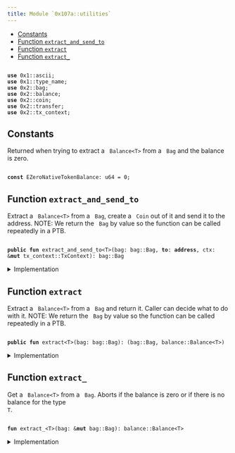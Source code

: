 ```yaml
---
title: Module `0x107a::utilities`
---
```




-  [Constants](#@Constants_0)
-  [Function `extract_and_send_to`](#0x107a_utilities_extract_and_send_to)
-  [Function `extract`](#0x107a_utilities_extract)
-  [Function `extract_`](#0x107a_utilities_extract_)


<pre><code>
<b>use</b> <Link href="../move-stdlib/ascii.md#0x1_ascii">0x1::ascii</Link>;
<b>use</b> <Link href="../move-stdlib/type_name.md#0x1_type_name">0x1::type_name</Link>;
<b>use</b> <Link href="../iota-framework/bag.md#0x2_bag">0x2::bag</Link>;
<b>use</b> <Link href="../iota-framework/balance.md#0x2_balance">0x2::balance</Link>;
<b>use</b> <Link href="../iota-framework/coin.md#0x2_coin">0x2::coin</Link>;
<b>use</b> <Link href="../iota-framework/transfer.md#0x2_transfer">0x2::transfer</Link>;
<b>use</b> <Link href="../iota-framework/tx_context.md#0x2_tx_context">0x2::tx_context</Link>;
</code></pre>



<Link id="@Constants_0"></Link>

## Constants


<Link id="0x107a_utilities_EZeroNativeTokenBalance"></Link>

Returned when trying to extract a <code>
Balance&lt;T&gt;</code> from a <code>
Bag</code> and the balance is zero.


<pre><code>
<b>const</b> <Link href="utilities.md#0x107a_utilities_EZeroNativeTokenBalance">EZeroNativeTokenBalance</Link>: u64 = 0;
</code></pre>



<Link id="0x107a_utilities_extract_and_send_to"></Link>

## Function `extract_and_send_to`

Extract a <code>
Balance&lt;T&gt;</code> from a <code>
Bag</code>, create a <code>
Coin</code> out of it and send it to the address.
NOTE: We return the <code>
Bag</code> by value so the function can be called repeatedly in a PTB.


<pre><code>
<b>public</b> <b>fun</b> <Link href="utilities.md#0x107a_utilities_extract_and_send_to">extract_and_send_to</Link>&lt;T&gt;(<Link href="../iota-framework/bag.md#0x2_bag">bag</Link>: <Link href="../iota-framework/bag.md#0x2_bag_Bag">bag::Bag</Link>, <b>to</b>: <b>address</b>, ctx: &<b>mut</b> <Link href="../iota-framework/tx_context.md#0x2_tx_context_TxContext">tx_context::TxContext</Link>): <Link href="../iota-framework/bag.md#0x2_bag_Bag">bag::Bag</Link>
</code></pre>



<details>
<summary>Implementation</summary>


<pre><code>
<b>public</b> <b>fun</b> <Link href="utilities.md#0x107a_utilities_extract_and_send_to">extract_and_send_to</Link>&lt;T&gt;(<b>mut</b> <Link href="../iota-framework/bag.md#0x2_bag">bag</Link>: Bag, <b>to</b>: <b>address</b>, ctx: &<b>mut</b> TxContext): Bag \{
    <b>let</b> <Link href="../iota-framework/coin.md#0x2_coin">coin</Link> = <Link href="../iota-framework/coin.md#0x2_coin_from_balance">coin::from_balance</Link>(<Link href="utilities.md#0x107a_utilities_extract_">extract_</Link>&lt;T&gt;(&<b>mut</b> <Link href="../iota-framework/bag.md#0x2_bag">bag</Link>), ctx);
    <Link href="../iota-framework/transfer.md#0x2_transfer_public_transfer">transfer::public_transfer</Link>(<Link href="../iota-framework/coin.md#0x2_coin">coin</Link>, <b>to</b>);
    <Link href="../iota-framework/bag.md#0x2_bag">bag</Link>
}
</code></pre>



</details>

<Link id="0x107a_utilities_extract"></Link>

## Function `extract`

Extract a <code>
Balance&lt;T&gt;</code> from a <code>
Bag</code> and return it. Caller can decide what to do with it.
NOTE: We return the <code>
Bag</code> by value so the function can be called repeatedly in a PTB.


<pre><code>
<b>public</b> <b>fun</b> <Link href="utilities.md#0x107a_utilities_extract">extract</Link>&lt;T&gt;(<Link href="../iota-framework/bag.md#0x2_bag">bag</Link>: <Link href="../iota-framework/bag.md#0x2_bag_Bag">bag::Bag</Link>): (<Link href="../iota-framework/bag.md#0x2_bag_Bag">bag::Bag</Link>, <Link href="../iota-framework/balance.md#0x2_balance_Balance">balance::Balance</Link>&lt;T&gt;)
</code></pre>



<details>
<summary>Implementation</summary>


<pre><code>
<b>public</b> <b>fun</b> <Link href="utilities.md#0x107a_utilities_extract">extract</Link>&lt;T&gt;(<b>mut</b> <Link href="../iota-framework/bag.md#0x2_bag">bag</Link>: Bag): (Bag, Balance&lt;T&gt;) \{
    <b>let</b> <Link href="../iota-framework/balance.md#0x2_balance">balance</Link> = <Link href="utilities.md#0x107a_utilities_extract_">extract_</Link>&lt;T&gt;(&<b>mut</b> <Link href="../iota-framework/bag.md#0x2_bag">bag</Link>);
    (<Link href="../iota-framework/bag.md#0x2_bag">bag</Link>, <Link href="../iota-framework/balance.md#0x2_balance">balance</Link>)
}
</code></pre>



</details>

<Link id="0x107a_utilities_extract_"></Link>

## Function `extract_`

Get a <code>
Balance&lt;T&gt;</code> from a <code>
Bag</code>.
Aborts if the balance is zero or if there is no balance for the type <code>
T</code>.


<pre><code>
<b>fun</b> <Link href="utilities.md#0x107a_utilities_extract_">extract_</Link>&lt;T&gt;(<Link href="../iota-framework/bag.md#0x2_bag">bag</Link>: &<b>mut</b> <Link href="../iota-framework/bag.md#0x2_bag_Bag">bag::Bag</Link>): <Link href="../iota-framework/balance.md#0x2_balance_Balance">balance::Balance</Link>&lt;T&gt;
</code></pre>



<details>
<summary>Implementation</summary>


<pre><code>
<b>fun</b> <Link href="utilities.md#0x107a_utilities_extract_">extract_</Link>&lt;T&gt;(<Link href="../iota-framework/bag.md#0x2_bag">bag</Link>: &<b>mut</b> Bag): Balance&lt;T&gt; \{
    <b>let</b> key = <Link href="../move-stdlib/type_name.md#0x1_type_name_get">type_name::get</Link>&lt;T&gt;().into_string();

    // This call aborts <b>if</b> the key doesn't exist.
    <b>let</b> <Link href="../iota-framework/balance.md#0x2_balance">balance</Link> : Balance&lt;T&gt; = <Link href="../iota-framework/bag.md#0x2_bag">bag</Link>.remove(key);

    <b>assert</b>!(<Link href="../iota-framework/balance.md#0x2_balance">balance</Link>.value() != 0, <Link href="utilities.md#0x107a_utilities_EZeroNativeTokenBalance">EZeroNativeTokenBalance</Link>);

    <Link href="../iota-framework/balance.md#0x2_balance">balance</Link>
}
</code></pre>



</details>
